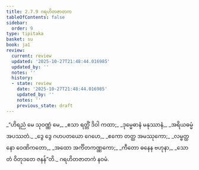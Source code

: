 ```yaml
---
title: 2.7.9 ဂရဟိတဇာတက
tableOfContents: false
sidebar:
  order: 9
type: tipitaka
basket: su
book: ja1
review:
  current: review
  updated: '2025-10-27T21:48:44.016985'
  updated_by: ''
  notes: ''
  history:
  - state: review
    date: '2025-10-27T21:48:44.016985'
    updated_by: ''
    notes: ''
    previous_state: draft
---
```



<ReviewStatus review={frontmatter.review} showDetails={true} />

<HypothesisAnnotation frontmatter={frontmatter} />

<DynamicBreadcrumb />

<Division number="137" book="ja1" e="ch" v="22" p="59">

<Paragraph number="562" type="verses" book="ja1">
_“ဟိရညံ မေ သုဝဏ္ဏံ မေ,_  
_ဧသာ ရတ္တိံ ဒိဝါ ကထာ;_  
_ဒုမ္မေဓာနံ မနုဿာနံ,_  
_အရိယဓမ္မံ အပဿတံ._  

</Paragraph>

</Division>
<Division number="138" book="ja1" e="ch" v="22" p="59">

<Paragraph number="563" type="verses" book="ja1">
_ဒွေ ဒွေ ဂဟပတယော ဂေဟေ,_  
_ဧကော တတ္ထ အမဿုကော;_  
_လမ္ဗတ္ထနော ဝေဏိကတော,_  
_အထော အင်္ကိတကဏ္ဏကော;_  
_ကီတော ဓနေန ဗဟုနာ,_  
_သော တံ ဝိတုဒတေ ဇနန်”တိ._  


</Paragraph>
</Division>

<Paragraph number="564" type="center" book="ja1">
ဂရဟိတဇာတကံ နဝမံ.
</Paragraph>
